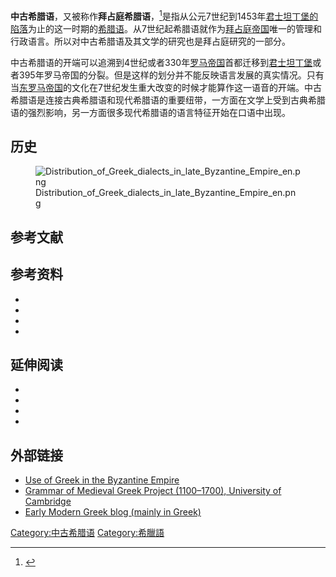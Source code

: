{{Infobox language
| name        = 中古希腊语
| altname     = 拜占庭希腊语
| nativename  = {{longitem|{{lang|gkm|Ἑλληνική}}<br/>{{transl|gkm|ISO|''Ellinikí''}}}}
| region      = 东[[地中海|地中海]]
| era         = {{longitem|发展成为[[现代希腊语|现代希腊语]]}}
| familycolor = Indo-European
| fam1 = [[印欧语系|印欧语系]]
| fam2        = [[希腊语族|希腊语族]]
| ancestor    = [[原始希腊语|原始希腊语]]
| ancestor2   = [[古典希腊语|古典希腊语]]
| ancestor3   = [[通用希腊语|通用希腊语]]
| script      = [[希腊字母|希腊字母]]
| iso3        = grc
| iso3comment = {{smaller| }}
| linglist    = qgk
| notice      = IPA
}}

'''中古希腊语'''，又被称作'''拜占庭希腊语'''，<ref>{{cite web |title=There is a pending petition for an ISO639-3 code of Medieval Greek: gkm |url=http://www.sil.org/ISO639-3/chg_detail.asp?id=2006-084&lang=gkm |publisher=Sil.org |accessdate= |archive-date=2019-01-06 |archive-url=https://web.archive.org/web/20190106182841/https://iso639-3.sil.org/request/2006-084%26lang%3Dgkm%20 |dead-url=no }}</ref>是指从公元7世纪到1453年[[君士坦丁堡的陷落|君士坦丁堡的陷落]]为止的这一时期的[[希腊语|希腊语]]。从7世纪起希腊语就作为[[拜占庭帝国|拜占庭帝国]]唯一的管理和行政语言。所以对中古希腊语及其文学的研究也是拜占庭研究的一部分。

中古希腊语的开端可以追溯到4世纪或者330年[[罗马帝国|罗马帝国]]首都迁移到[[君士坦丁堡|君士坦丁堡]]或者395年罗马帝国的分裂。但是这样的划分并不能反映语言发展的真实情况。只有当[[东罗马帝国|东罗马帝国]]的文化在7世纪发生重大改变的时候才能算作这一语音的开端。中古希腊语是连接古典希腊语和现代希腊语的重要纽带，一方面在文学上受到古典希腊语的强烈影响，另一方面很多现代希腊语的语言特征开始在口语中出现。

==历史==
[[File:Distribution_of_Greek_dialects_in_late_Byzantine_Empire_en.png|thumb]]

==参考文献==
{{reflist|2}}

==参考资料==
{{refbegin|2}}
* {{cite book|last=Lombard|first=Maurice|title=The Golden Age of Islam|publisher=Markus Wiener Publishers|year=2003|isbn=1-55876-322-8|url=http://books.google.com/books?id=cNG8MKDPVUMC|ref=harv|access-date=2014-09-22|archive-date=2020-07-27|archive-url=https://web.archive.org/web/20200727175237/https://books.google.com/books?id=cNG8MKDPVUMC|dead-url=no}}
* {{cite book|last=Mango|first=Cyril A.|author-link=西里尔·曼戈|title=Byzantium: The Empire of New Rome|location=New York|publisher=Charles Scribner's Sons|year=1980|url=http://books.google.com/books?id=tBxIAAAAMAAJ|isbn=0-684-16768-9|ref=harv|access-date=2014-09-22|archive-date=2020-06-14|archive-url=https://web.archive.org/web/20200614214407/https://books.google.com/books?id=tBxIAAAAMAAJ|dead-url=no}}
* {{cite book|last=Ostrogorsky|first=George|title=History of the Byzantine State|year=1969|location=New Brunswick, New Jersey|publisher=Rutgers University Press|isbn=0-8135-1198-4|url=http://books.google.com/books?id=Ir7CKnBxRXwC|ref=harv|access-date=2014-09-22|archive-date=2016-05-06|archive-url=https://web.archive.org/web/20160506062329/https://books.google.com/books?id=Ir7CKnBxRXwC|dead-url=no}}
* {{cite journal |last=Toufexis |first=Notis |title=Diglossia and register variation in Medieval Greek |journal=Byzantine and Modern Greek Studies |volume=32 |issue=2 |year=2008 |pages=203–217 |url=http://www.toufexis.info/archives/77 |doi=10.1179/174962508X322687 |ref=harv |deadurl=yes |archiveurl=https://web.archive.org/web/20110722001959/http://www.toufexis.info/archives/77 |archivedate=2011-07-22 |access-date=2014-09-22 }}
{{refend|2}}

==延伸阅读==
{{refbegin|2}}
* {{cite book|last=Andriotis|first=Νicholas P.|title=History of the Greek Language|location=Thessalonica, Greece|publisher=Institute of Neo-Hellenic Studies|year=1995|url=http://www.greek-language.gr/greekLang/studies/history_books/02_andriotis/index.html|access-date=2014-09-22|archive-date=2020-11-18|archive-url=https://web.archive.org/web/20201118074142/https://www.greek-language.gr/greekLang/studies/history_books/02_andriotis/index.html|dead-url=no}}
* {{cite book|last=Browning|first=Robert|title=Medieval and Modern Greek|location=Cambridge, United Kingdom|publisher=Cambridge University Press|year=1983|url=http://books.google.com/books?id=b55B1J7I99AC|isbn=0-521-29978-0|access-date=2014-09-22|archive-date=2020-10-31|archive-url=https://web.archive.org/web/20201031084409/https://books.google.com/books?id=b55B1J7I99AC|dead-url=no}}
* {{cite book|last=Horrocks|first=Geoffrey|title=Greek: A History of the Language and its Speakers|publisher=John Wiley and Sons|year=2010|url=http://books.google.com/books?id=BwHPKIUXKGsC|isbn=1-4051-3415-1|access-date=2014-09-22|archive-date=2020-08-04|archive-url=https://web.archive.org/web/20200804182627/https://books.google.com/books?id=BwHPKIUXKGsC|dead-url=no}}
* {{cite book|last=Tonnet|first=Henri|title=Histoire du grec moderne: la formation d'une langue|publisher=L'Asiathèque Langues du monde|year=2003|url=http://books.google.com/books?id=gWRiAAAAMAAJ|isbn=2-911053-90-7|access-date=2014-09-22|archive-date=2020-07-27|archive-url=https://web.archive.org/web/20200727145339/https://books.google.com/books?id=gWRiAAAAMAAJ|dead-url=no}}
{{refend|2}}

==外部链接==
* [http://www.fordham.edu/halsall/med/mango.html Use of Greek in the Byzantine Empire]{{Wayback|url=http://www.fordham.edu/halsall/med/mango.html |date=20140814184320 }}
* [https://web.archive.org/web/20130703174017/http://www.mml.cam.ac.uk/greek/grammarofmedievalgreek/ Grammar of Medieval Greek Project (1100–1700), University of Cambridge]
* [https://web.archive.org/web/20171011012823/http://www.early-modern-greek.org/ Early Modern Greek blog (mainly in Greek)]

{{Greek language periods}}

[[Category:中古希腊语|Category:中古希腊语]]
[[Category:希臘語|Category:希臘語]]